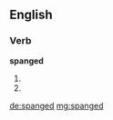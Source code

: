 ==English==

===Verb===
'''spanged'''

# {{en-past of|spang}}
# {{en-past of|spange}}

[[de:spanged]]
[[mg:spanged]]